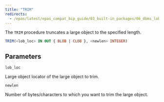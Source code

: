 ```yaml
---
title: "TRIM"
redirects:
  - /epas/latest/epas_compat_bip_guide/03_built-in_packages/06_dbms_lob/12_trim/ #generated for docs/epas/reorg-role-use-case-mode
---
```


The `TRIM` procedure truncates a large object to the specified length.

```sql
TRIM(<lob_loc> IN OUT { BLOB | CLOB }, <newlen> INTEGER)
```

## Parameters

`lob_loc`

 Large object locator of the large object to trim.

`newlen`

 Number of bytes/characters to which you want to trim the large object.
